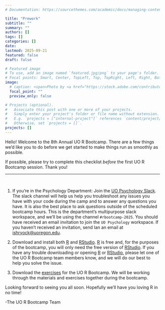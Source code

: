 ```yaml
---
# Documentation: https://sourcethemes.com/academic/docs/managing-content/

title: "Prework"
subtitle: ""
summary: ""
authors: []
tags: []
categories: []
date: 
lastmod: 2025-09-21
featured: false
draft: false

# Featured image
# To use, add an image named `featured.jpg/png` to your page's folder.
# Focal points: Smart, Center, TopLeft, Top, TopRight, Left, Right, BottomLeft, Bottom, BottomRight.
image:
  # caption: <span>Photo by <a href="https://stock.adobe.com/contributor/205968087/surfupvector?load_type=author&prev_url=detail">Surfup Vector</a>
  focal_point: ""
  preview_only: false

# Projects (optional).
#   Associate this post with one or more of your projects.
#   Simply enter your project's folder or file name without extension.
#   E.g. `projects = ["internal-project"]` references `content/project/deep-learning/index.md`.
#   Otherwise, set `projects = []`.
projects: []
---
```


Hello! Welcome to the 8th Annual UO R Bootcamp. There are a few things we'd like you to do before we get started to make things run as smoothly as possible. 


If possible, please try to complete this checklist *before* the first UO R Bootcamp session. Thank you!



***

<br> 

1) If you're in the Psychology Department: Join the [UO Psychology Slack](https://uopsychology.slack.com). The slack channel will help us help you troubleshoot any issues you have with your code during the camp and to answer any questions you have. It is also the best place to ask questions outside of the scheduled bootcamp hours. This is the department's multipurpose slack workspace, and we'll be using the channel `#rbootcamp-2025`. You should have received an email invitation to join the `UO Psychology` workspace. If you haven't received an invitation, send Ian an email at [ishryock@uoregon.edu](mailto:ishryock@uoregon.edu). 

2) Download and install both [R](https://cran.r-project.org) and [RStudio](https://www.rstudio.com/products/rstudio/download/). [R](https://cran.r-project.org) is free and, for the purposes of the bootcamp, you will only need the free version of [RStudio](https://www.rstudio.com/products/rstudio/download/). If you have any trouble downloading or opening [R](https://cran.r-project.org) or [RStudio](https://www.rstudio.com/products/rstudio/download/), please let one of the UO R Bootcamp team members know, and we will do our best to help you solve the issue.

3) Download the [exercises](https://drive.google.com/drive/folders/1FeJs6gc8W03pUbYebv1_Wqp5DjxVX_wk?usp=sharing) for the UO R Bootcamp. We will be working through the materials and exercises together during the bootcamp.

Looking forward to seeing you all soon. Hopefully we'll have you loving R in no time!

-The UO R Bootcamp Team


